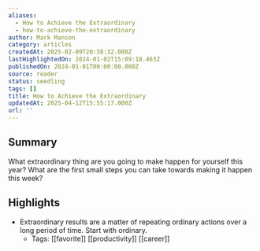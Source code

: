 ```yaml
---
aliases:
  - How to Achieve the Extraordinary
  - how-to-achieve-the-extraordinary
author: Mark Manson
category: articles
createdAt: 2025-02-09T20:38:32.000Z
lastHighlightedOn: 2024-01-02T15:09:18.463Z
publishedOn: 2024-01-01T00:00:00.000Z
source: reader
status: seedling
tags: []
title: How to Achieve the Extraordinary
updatedAt: 2025-04-12T15:55:17.000Z
url: ''
---
```

## Summary

What extraordinary thing are you going to make happen for yourself this year? What are the first small steps you can take towards making it happen this week?

## Highlights

- Extraordinary results are a matter of repeating ordinary actions over a long period of time. Start with ordinary.
    - Tags: [[favorite]] [[productivity]] [[career]]

